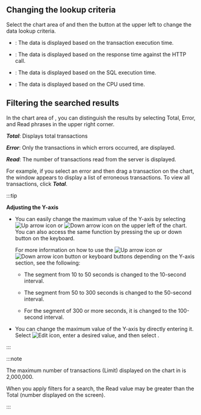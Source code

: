 ## Changing the lookup criteria

Select the chart area of <Cmdname sid="transaction_map" /> and then the button at the upper left to change the data lookup criteria.

- <Cmdname sid="elapsed" className="uitext" />: The data is displayed based on the transaction execution time.

- <Cmdname sid="httpcTime" className="uitext" />: The data is displayed based on the response time against the HTTP call.

- <Cmdname sid="sqlTime" className="uitext" />: The data is displayed based on the SQL execution time.

- <Cmdname sid="TTL06401" className="uitext" />: The data is displayed based on the CPU used time.

## Filtering the searched results

In the chart area of ​​<Cmdname sid="transaction_map" />, you can distinguish the results by selecting Total, Error, and Read phrases in the upper right corner.

**_Total_**: Displays total transactions

**_Error_**: Only the transactions in which errors occurred, are displayed.

**_Read_**: The number of transactions read from the server is displayed.

For example, if you select an error and then drag a transaction on the chart, the <Cmdname sid="TTL06209" className="uitext" /> window appears to display a list of erroneous transactions. 
To view all transactions, click **_Total_**.

:::tip

**Adjusting the Y-axis**

- You can easily change the maximum value of the Y-axis by selecting ![Up arrow icon](/img/up-arrow.svg) or ![Down arrow icon](/img/down-arrow.svg) on the upper left of the chart. You can also access the same function by pressing the up or down button on the keyboard.

  For more information on how to use the ![Up arrow icon](/img/up-arrow.svg) or ![Down arrow icon](/img/down-arrow.svg) button or keyboard buttons depending on the Y-axis section, see the following:

  - The segment from 10 to 50 seconds is changed to the 10-second interval.

  - The segment from 50 to 300 seconds is changed to the 50-second interval.

  - For the segment of 300 or more seconds, it is changed to the 100-second interval.

- You can change the maximum value of the Y-axis by directly entering it. Select ![Edit icon](/img/ico-edit.svg), enter a desired value, and then select <Cmdname sid="apply" className="uitext" />.

:::

:::note

The maximum number of transactions (<span class="uitext">Limit</span>) displayed on the chart in <Cmdname sid="transaction_map" /> is 2,000,000.

When you apply filters for a search, the Read value may be greater than the Total (number displayed on the screen).

:::
